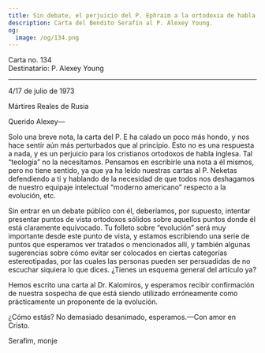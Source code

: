 ```yaml
---
title: Sin debate, el perjuicio del P. Ephraim a la ortodoxia de habla inglesa
description: Carta del Bendito Serafín al P. Alexey Young.
og:
  image: /og/134.png
---
```


<div style={{textAlign:'right', fontFamily:'monospace'}}>Carta no. 134</div>
<div style={{textAlign:'left', fontFamily:'monospace'}}>Destinatario: P. Alexey Young</div>

---

4/17 de julio de 1973

Mártires Reales de Rusia

Querido Alexey—

Solo una breve nota, la carta del P. E ha calado un poco más hondo, y nos hace sentir aún más perturbados que al principio. Esto no es una respuesta a nada, y es un perjuicio para los cristianos ortodoxos de habla inglesa. Tal “teología” no la necesitamos. Pensamos en escribirle una nota a él mismos, pero no tiene sentido, ya que ya ha leído nuestras cartas al P. Neketas defendiendo a ti y hablando de la necesidad de que todos nos deshagamos de nuestro equipaje intelectual “moderno americano” respecto a la evolución, etc.

Sin entrar en un debate público con él, deberíamos, por supuesto, intentar presentar puntos de vista ortodoxos sólidos sobre aquellos puntos donde él está claramente equivocado. Tu folleto sobre “evolución” será muy importante desde este punto de vista, y estamos escribiendo una serie de puntos que esperamos ver tratados o mencionados allí, y también algunas sugerencias sobre cómo evitar ser colocados en ciertas categorías estereotipadas, por las cuales las personas pueden ser persuadidas de no escuchar siquiera lo que dices. ¿Tienes un esquema general del artículo ya?

Hemos escrito una carta al Dr. Kalomiros, y esperamos recibir confirmación de nuestra sospecha de que está siendo utilizado erróneamente como prácticamente un proponente de la evolución.

¿Cómo estás? No demasiado desanimado, esperamos.—Con amor en Cristo.

Serafim, monje